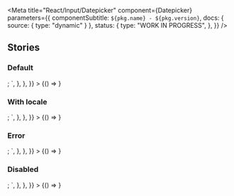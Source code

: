 

<Meta
  title="React/Input/Datepicker"
  component={Datepicker}
  parameters={{
    componentSubtitle: `${pkg.name} - ${pkg.version}`,
    docs: { source: { type: "dynamic" } },
    status: {
      type: "WORK IN PROGRESS",
    },
  }}
/>

<Description markdown={readme} />

## Stories

### Default

<Canvas>
  <Story
    name="Default"
    height="400px"
    args={{}}
    parameters={{
      docs: {
        source: {
          code: `
<Datepicker></Datepicker>;
`,
        },
      },
    }}
  >
    {() => <Datepicker></Datepicker>}
  </Story>
</Canvas>

### With locale

<Canvas>
  <Story
    name="Locale"
    height="400px"
    args={{}}
    parameters={{
      docs: {
        source: {
          code: `
<Datepicker locale={enUS}></Datepicker>;
`,
        },
      },
    }}
  >
    {() => <Datepicker locale={enUS}></Datepicker>}
  </Story>
</Canvas>

### Error

<Canvas>
  <Story
    name="Error"
    height="400px"
    args={{}}
    parameters={{
      docs: {
        source: {
          code: `
<Datepicker error={true}></Datepicker>;
`,
        },
      },
    }}
  >
    {() => <Datepicker error={true}></Datepicker>}
  </Story>
</Canvas>

### Disabled

<Canvas>
  <Story
    name="Disabled"
    height="400px"
    args={{}}
    parameters={{
      docs: {
        source: {
          code: `
<Datepicker disabled={true}></Datepicker>;
`,
        },
      },
    }}
  >
    {() => <Datepicker disabled={true}></Datepicker>}
  </Story>
</Canvas>
